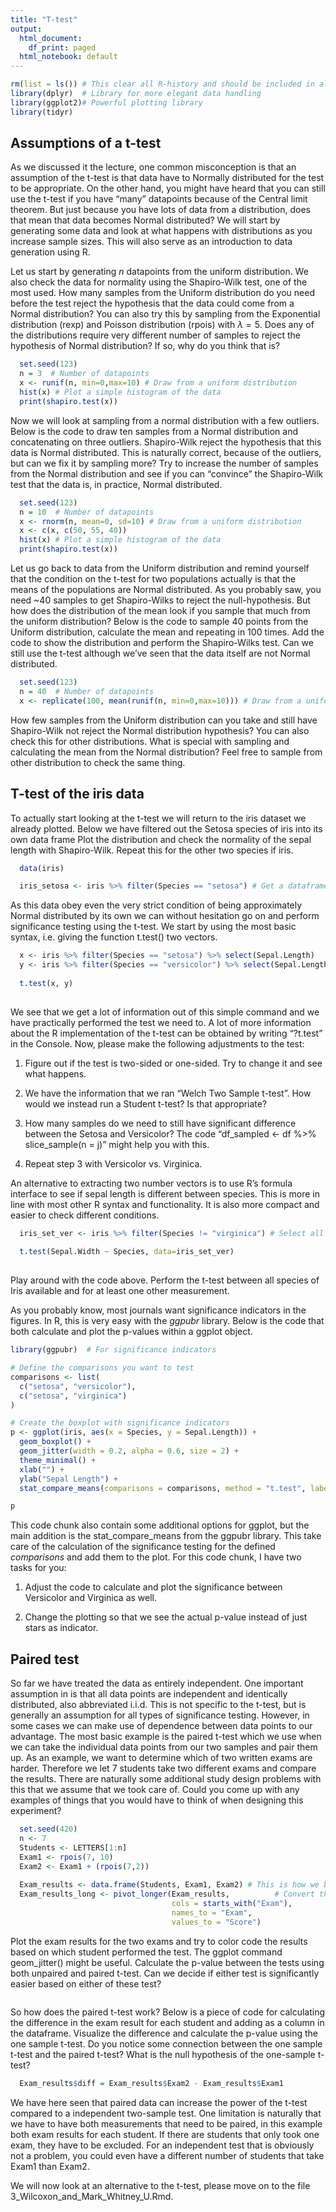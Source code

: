 ---
title: "T-test"
output:
  html_document:
    df_print: paged
  html_notebook: default
---
```{r import libraries, echo = FALSE, message=FALSE}
rm(list = ls()) # This clear all R-history and should be included in all code
library(dplyr)  # Library for more elegant data handling
library(ggplot2)# Powerful plotting library
library(tidyr)
```

## Assumptions of a t-test

As we discussed it the lecture, one common misconception is that an assumption of the t-test is that data have to Normally distributed for the test to be appropriate. On the other hand, you might have heard that you can still use the t-test if you have "many" datapoints because of the Central limit theorem. But just because you have lots of data from a distribution, does that mean that data becomes Normal distributed? We will start by generating some data and look at what happens with distributions as you increase sample sizes. This will also serve as an introduction to data generation using R. 

Let us start by generating $n$ datapoints from the uniform distribution. We also check the data for normality using the Shapiro-Wilk test, one of the most used. How many samples from the Uniform distribution do you need before the test reject the hypothesis that the data could come from a Normal distribution? You can also try this by sampling from the Exponential distribution (rexp) and Poisson distribution (rpois) with $\lambda=5$. Does any of the distributions require very different number of samples to reject the hypothesis of Normal distribution? If so, why do you think that is?


```{r generate data, echo = TRUE, message=TRUE}
  set.seed(123)
  n = 3  # Number of datapoints 
  x <- runif(n, min=0,max=10) # Draw from a uniform distribution
  hist(x) # Plot a simple histogram of the data 
  print(shapiro.test(x))
```

Now we will look at sampling from a normal distribution with a few outliers. Below is the code to draw ten samples from a Normal distribution and concatenating on three outliers. Shapiro-Wilk reject the hypothesis that this data is Normal distributed. This is naturally correct, because of the outliers, but can we fix it by sampling more? Try to increase the number of samples from the Normal distribution and see if you can "convince" the Shapiro-Wilk test that the data is, in practice, Normal distributed.

```{r generate data norm, echo = TRUE, message=TRUE}
  set.seed(123)
  n = 10  # Number of datapoints 
  x <- rnorm(n, mean=0, sd=10) # Draw from a uniform distribution
  x <- c(x, c(50, 55, 40))
  hist(x) # Plot a simple histogram of the data 
  print(shapiro.test(x))
```


Let us go back to data from the Uniform distribution and remind yourself that the condition on the t-test for two populations actually is that the means of the populations are Normal distributed. As you probably saw, you need ~40 samples to get Shapiro-Wilks to reject the null-hypothesis. But how does the distribution of the mean look if you sample that much from the uniform distribution? Below is the code to sample 40 points from the Uniform distribution, calculate the mean and repeating in 100 times. Add the code to show the distribution and perform the Shapiro-Wilks test. Can we still use the t-test although we've seen that the data itself are not Normal distributed.

```{r mean dist, echo = TRUE, message=TRUE}
  set.seed(123)
  n = 40  # Number of datapoints 
  x <- replicate(100, mean(runif(n, min=0,max=10))) # Draw from a uniform distribution
```
How few samples from the Uniform distribution can you take and still have Shapiro-Wilk not reject the Normal distribution hypothesis? You can also check this for other distributions. What is special with sampling and calculating the mean from the Normal distribution? Feel free to sample from other distribution to check the same thing.

\newpage

## T-test of the iris data

To actually start looking at the t-test we will return to the iris dataset we already plotted. Below we have filtered out the Setosa species of iris into its own data frame
Plot the distribution and check the normality of the sepal length with Shapiro-Wilk. Repeat this for the other two species if iris.

```{r invesigate iris, echo = TRUE, message=TRUE}
  data(iris)

  iris_setosa <- iris %>% filter(Species == "setosa") # Get a dataframe with only the Setosa species
```

As this data obey even the very strict condition of being approximately Normal distributed by its own we can without hesitation go on and perform significance testing using the t-test. We start by using the most basic syntax, i.e. giving the function t.test() two vectors.

```{r t-test 1, echo = TRUE, message=TRUE}
  x <- iris %>% filter(Species == "setosa") %>% select(Sepal.Length)
  y <- iris %>% filter(Species == "versicolor") %>% select(Sepal.Length)
  
  t.test(x, y)
  
```

We see that we get a lot of information out of this simple command and we have practically performed the test we need to. A lot of more information about the R implementation of the t-test can be obtained by writing "?t.test" in the Console. Now, please make the following adjustments to the test:

1. Figure out if the test is two-sided or one-sided. Try to change it and see what happens.

2. We have the information that we ran "Welch Two Sample t-test". How would we instead run a Student t-test? Is that appropriate?

3. How many samples do we need to still have significant difference between the Setosa and Versicolor? The code "df_sampled <- df %>% slice_sample(n = j)" might help you with this.

4. Repeat step 3 with Versicolor vs. Virginica.

An alternative to extracting two number vectors is to use R's formula interface to see if sepal length is different between species. This is more in line with most other R syntax and functionality. It is also more compact and easier to check different conditions.

```{r t-test 2, echo = TRUE, message=TRUE}
  iris_set_ver <- iris %>% filter(Species != "virginica") # Select all rows that is not the Virginica species
  
  t.test(Sepal.Width ~ Species, data=iris_set_ver)
  
```

Play around with the code above. Perform the t-test between all species of Iris available and for at least one other measurement. 

As you probably know, most journals want significance indicators in the figures. In R, this is very easy with the *ggpubr* library. Below is the code that both calculate and plot the p-values within a ggplot object.
```{r plot_sign, echo=TRUE}
library(ggpubr)  # For significance indicators

# Define the comparisons you want to test
comparisons <- list(
  c("setosa", "versicolor"), 
  c("setosa", "virginica")
)

# Create the boxplot with significance indicators
p <- ggplot(iris, aes(x = Species, y = Sepal.Length)) + 
  geom_boxplot() +  
  geom_jitter(width = 0.2, alpha = 0.6, size = 2) +  
  theme_minimal() +  
  xlab("") +  
  ylab("Sepal Length") +  
  stat_compare_means(comparisons = comparisons, method = "t.test", label = "p.signif")  # Add significance brackets

p
```

This code chunk also contain some additional options for ggplot, but the main addition is the stat_compare_means from the ggpubr library. This take care of the calculation of the significance testing for the defined *comparisons* and add them to the plot. For this code chunk, I have two tasks for you:

1. Adjust the code to calculate and plot the significance between Versicolor and Virginica as well.

2. Change the plotting so that we see the actual p-value instead of just stars as indicator.

## Paired test

So far we have treated the data as entirely independent. One important assumption in is that all data points are independent and identically distributed, also abbreviated i.i.d. This is not specific to the t-test, but is generally an assumption for all types of significance testing. However, in some cases we can make use of dependence between data points to our advantage. The most basic example is the paired t-test which we use when we can take the individual data points from our two samples and pair them up. As an example, we want to determine which of two written exams are harder. Therefore we let 7 students take two different exams and compare the results. There are naturally some additional study design problems with this that we assume that we took care of. Could you come up with any examples of things that you would have to think of when designing this experiment? 

```{r generate paired data, echo = TRUE, message=FALSE}
  set.seed(420)
  n <- 7
  Students <- LETTERS[1:n]
  Exam1 <- rpois(7, 10)
  Exam2 <- Exam1 + (rpois(7,2)) 
  
  Exam_results <- data.frame(Students, Exam1, Exam2) # This is how we bind vectors into a data frame
  Exam_results_long <- pivot_longer(Exam_results,          # Convert the dataframe to the long format
                                    cols = starts_with("Exam"), 
                                    names_to = "Exam", 
                                    values_to = "Score")
```

Plot the exam results for the two exams and try to color code the results based on which student performed the test. The ggplot command geom_jitter() might be useful. Calculate the p-value between the tests using both unpaired and paired t-test. Can we decide if either test is significantly easier based on either of these test?

```{r paired data analysis, echo = FALSE, message=FALSE}

```

So how does the paired t-test work? Below is a piece of code for calculating the difference in the exam result for each student and adding as a column in the dataframe. Visualize the difference and calculate the p-value using the one sample t-test. Do you notice some connection between the one sample t-test and the paired t-test? What is the null hypothesis of the one-sample t-test?

```{r paired data analysis 2, echo = TRUE, message=FALSE}
  Exam_results$diff = Exam_results$Exam2 - Exam_results$Exam1
```

We have here seen that paired data can increase the power of the t-test compared to a independent two-sample test. One limitation is naturally that we have to have both measurements that need to be paired, in this example both exam results for each student. If there are students that only took one exam, they have to be excluded. For an independent test that is obviously not a problem, you could even have a different number of students that take Exam1 than Exam2. 

We will now look at an alternative to the t-test, please move on to the file 3_Wilcoxon_and_Mark_Whitney_U.Rmd.